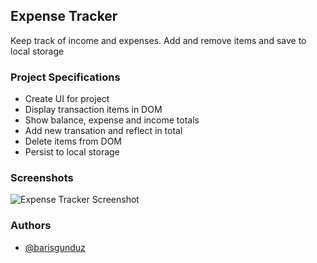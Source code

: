 ## Expense Tracker

Keep track of income and expenses. Add and remove items and save to local storage

### Project Specifications

- Create UI for project
- Display transaction items in DOM
- Show balance, expense and income totals
- Add new transation and reflect in total
- Delete items from DOM
- Persist to local storage

### Screenshots


![Expense Tracker Screenshot](/img/expense-tracker.png)

### Authors

- [@barisgunduz](https://www.github.com/barisgunduz)

